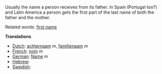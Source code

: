 Usually the name a person receives from its father. In Spain (Portugal too?) and Latin America a person gets the first part of the last name of both the father and the mother.

Related words: [[first name]]

'''Translations'''
*[[Dutch]]: [[achternaam]] ''m'', [[familienaam]] ''m''
*[[French]]: [[nom]] ''m''
*[[German]]: [[Name]] ''m''
*[[Hebrew]]: [[]]
*[[Swedish]]: [[]]
